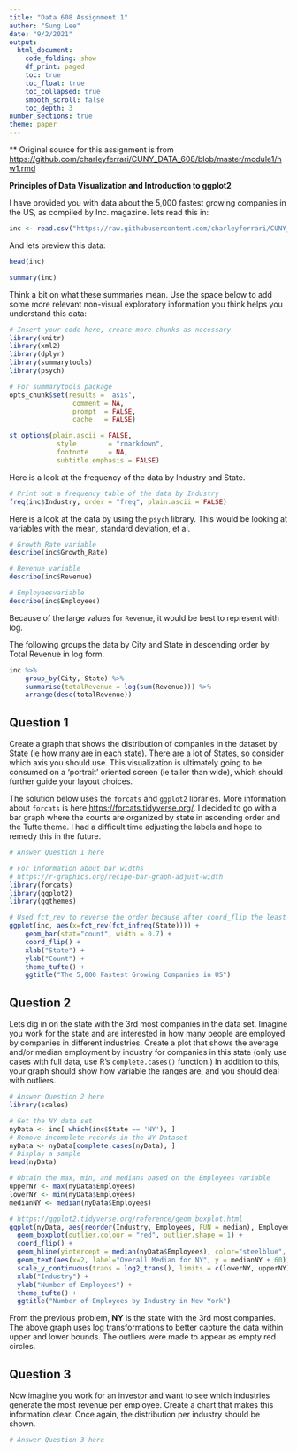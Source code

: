 ```yaml
---
title: "Data 608 Assignment 1"
author: "Sung Lee"
date: "9/2/2021"
output: 
  html_document:
    code_folding: show
    df_print: paged
    toc: true
    toc_float: true
    toc_collapsed: true
    smooth_scroll: false
    toc_depth: 3
number_sections: true
theme: paper
---
```


** Original source for this assignment is from [https://github.com/charleyferrari/CUNY_DATA_608/blob/master/module1/hw1.rmd](https://github.com/charleyferrari/CUNY_DATA_608/blob/master/module1/hw1.rmd)


**Principles of Data Visualization and Introduction to ggplot2**

I have provided you with data about the 5,000 fastest growing companies in the US, as compiled by Inc. magazine. lets read this in:

```r

inc <- read.csv("https://raw.githubusercontent.com/charleyferrari/CUNY_DATA_608/master/module1/Data/inc5000_data.csv", header= TRUE)

```

And lets preview this data:

```r
head(inc)

```
```r

summary(inc)

```

Think a bit on what these summaries mean. Use the space below to add some more relevant non-visual exploratory information you think helps you understand this data:

```r

# Insert your code here, create more chunks as necessary
library(knitr)
library(xml2)
library(dplyr)
library(summarytools)
library(psych)

# For summarytools package
opts_chunk$set(results = 'asis',      
                comment = NA,
                prompt  = FALSE,
                cache   = FALSE)

st_options(plain.ascii = FALSE,        
            style        = "rmarkdown", 
            footnote     = NA,          
            subtitle.emphasis = FALSE)  
```  

Here is a look at the frequency of the data by Industry and State.

```r
# Print out a frequency table of the data by Industry
freq(inc$Industry, order = "freq", plain.ascii = FALSE)

```  

Here is a look at the data by using the `psych` library. This would be looking at variables with the mean, standard deviation, et al.  

```r

# Growth Rate variable
describe(inc$Growth_Rate)

# Revenue variable
describe(inc$Revenue)

# Employeesvariable
describe(inc$Employees)

```  

Because of the large values for `Revenue`, it would be best to represent with log.

The following groups the data by City and State in descending order by Total Revenue in log form.

```r
inc %>%
    group_by(City, State) %>%
    summarise(totalRevenue = log(sum(Revenue))) %>%
    arrange(desc(totalRevenue))
```

## Question 1

Create a graph that shows the distribution of companies in the dataset by State (ie how many are in each state). There are a lot of States, so consider which axis you should use. This visualization is ultimately going to be consumed on a 'portrait' oriented screen (ie taller than wide), which should further guide your layout choices.


The solution below uses the `forcats` and `ggplot2` libraries. More information about `forcats` is here [https://forcats.tidyverse.org/](https://forcats.tidyverse.org/). I decided to go with a bar graph where the counts are organized by state in ascending order and the Tufte theme. I had a difficult time adjusting the labels and hope to remedy this in the future.

```r

# Answer Question 1 here

# For information about bar widths
# https://r-graphics.org/recipe-bar-graph-adjust-width
library(forcats)
library(ggplot2)
library(ggthemes)

# Used fct_rev to reverse the order because after coord_flip the least gets put on top
ggplot(inc, aes(x=fct_rev(fct_infreq(State)))) + 
    geom_bar(stat="count", width = 0.7) +
    coord_flip() +
    xlab("State") +
    ylab("Count") +
    theme_tufte() +
    ggtitle("The 5,000 Fastest Growing Companies in US") 

```

## Question 2

Lets dig in on the state with the 3rd most companies in the data set. Imagine you work for the state and are interested in how many people are employed by companies in different industries. Create a plot that shows the average and/or median employment by industry for companies in this state (only use cases with full data, use R's `complete.cases()` function.) In addition to this, your graph should show how variable the ranges are, and you should deal with outliers.


```r

# Answer Question 2 here
library(scales)

# Get the NY data set
nyData <- inc[ which(inc$State == 'NY'), ]
# Remove incomplete records in the NY Dataset
nyData <- nyData[complete.cases(nyData), ] 
# Display a sample
head(nyData)

# Obtain the max, min, and medians based on the Employees variable
upperNY <- max(nyData$Employees)
lowerNY <- min(nyData$Employees)
medianNY <- median(nyData$Employees)

# https://ggplot2.tidyverse.org/reference/geom_boxplot.html
ggplot(nyData, aes(reorder(Industry, Employees, FUN = median), Employees)) + 
  geom_boxplot(outlier.colour = "red", outlier.shape = 1) +
  coord_flip() +
  geom_hline(yintercept = median(nyData$Employees), color="steelblue", linetype="dotted") +
  geom_text(aes(x=2, label="Overall Median for NY", y = medianNY + 60), size = 2, colour="steelblue") +
  scale_y_continuous(trans = log2_trans(), limits = c(lowerNY, upperNY)) +
  xlab("Industry") +
  ylab("Number of Employees") +
  theme_tufte() + 
  ggtitle("Number of Employees by Industry in New York")
```  

From the previous problem, **NY** is the state with the 3rd most companies. The above graph uses log transformations to better capture the data within upper and lower bounds. The outliers were made to appear as empty red circles.


## Question 3

Now imagine you work for an investor and want to see which industries generate the most revenue per employee. Create a chart that makes this information clear. Once again, the distribution per industry should be shown.

```r

# Answer Question 3 here

```


